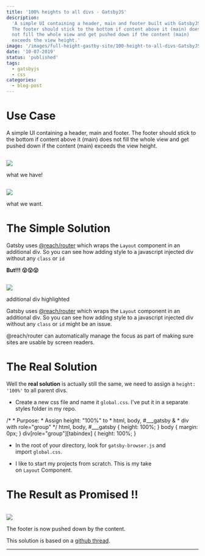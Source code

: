 ```yaml
---
title: '100% heights to all divs - GatsbyJS'
description:
  'A simple UI containing a header, main and footer built with GatsbyJS.
  The footer should stick to the bottom if content above it (main) does
  not fill the whole view and get pushed down if the content (main)
  exceeds the view height.'
image: '/images/full-height-gastby-site/100-height-to-all-divs-GatsbyJS.png'
date: '10-07-2019'
status: 'published'
tags:
  - gatsbyjs
  - css
categories:
  - blog-post
---
```


# Use Case

A simple UI containing a header, main and footer. The footer should stick to the bottom if content above it (main) does not fill the whole view and get pushed down if the content (main) exceeds the view height.

![](data:image/gif;base64,R0lGODlhAQABAAAAACH5BAEKAAEALAAAAAABAAEAAAICTAEAOw==)

![](https://hzburki.com/wp-content/uploads/2022/08/9nmvdxs1nvu995y6zh0d-1024x584.png)

what we have!

![](data:image/gif;base64,R0lGODlhAQABAAAAACH5BAEKAAEALAAAAAABAAEAAAICTAEAOw==)

![](https://hzburki.com/wp-content/uploads/2022/08/cw5bmw5znid8bpqpmlao-1024x585.png)

what we want.

# The Simple Solution

Gatsby uses [@reach/router](https://github.com/reach/router) which wraps the `Layout` component in an additional div. So you can see how adding style to a javascript injected div without any `class` or `id`

**But!!! 😮😮😮**

![](data:image/gif;base64,R0lGODlhAQABAAAAACH5BAEKAAEALAAAAAABAAEAAAICTAEAOw==)

![](https://hzburki.com/wp-content/uploads/2022/08/iho2sk8cs1n1x1ax2wel-1024x476.png)

additional div highlighted

Gatsby uses [@reach/router](https://github.com/reach/router) which wraps the `Layout` component in an additional div. So you can see how adding style to a javascript injected div without any `class` or `id` might be an issue.

@reach/router can automatically manage the focus as part of making sure sites are usable by screen readers.

# The Real Solution

Well the **real solution** is actually still the same, we need to assign a `height: '100%'` to all parent divs.

- Create a new css file and name it `global.css`. I’ve put it in a separate styles folder in my repo.

/\* \* Purpose: \* Assign height: "100%" to \* html, body, #\_\_\_gatsby & \* div with role="group"
\*/
html, body, #\_\_\_gatsby {
height: 100%;
}
body {
margin: 0px;
}
div\[role="group"\]\[tabindex\] {
height: 100%;
}

- In the root of your directory, look for `gatsby-browser.js` and import `global.css`.

- I like to start my projects from scratch. This is my take on `Layout` Component.

# The Result as Promised !!

![](data:image/gif;base64,R0lGODlhAQABAAAAACH5BAEKAAEALAAAAAABAAEAAAICTAEAOw==)

![](https://hzburki.com/wp-content/uploads/2022/08/z1cdwannqfd42xs7vqrx.gif)

The footer is now pushed down by the content.

This solution is based on a [github thread](https://github.com/gatsbyjs/gatsby/issues/7310).

---
